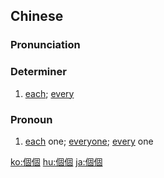{{also|个个}}
==Chinese==
{{zh-forms|s=个个}}

===Pronunciation===
{{zh-pron
|m=gègè
|c=go3 go3
|mn=ê-ê/kô-kô/qz:gê-gê
|cat=deter,pron
}}

===Determiner===
{{zh-det}}

# [[each]]; [[every]]
#: {{zh-x|我哋 '''個個''' 人 都 係 精英。|'''Every''' one of us is elite.|C-GZ}}

===Pronoun===
{{zh-pronoun}}

# [[each]] one; [[everyone]]; [[every]] one
#: {{zh-x|我哋 '''個個''' 都 係 精英。|'''Every one''' of us is elite.|C-GZ}}

[[ko:個個]]
[[hu:個個]]
[[ja:個個]]